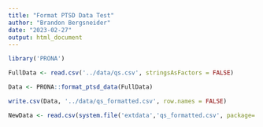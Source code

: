 ```yaml
---
title: "Format PTSD Data Test"
author: "Brandon Bergsneider"
date: "2023-02-27"
output: html_document
---
```


```r
library('PRONA')
```

```r
FullData <- read.csv('../data/qs.csv', stringsAsFactors = FALSE)
```

```r
Data <- PRONA::format_ptsd_data(FullData)
```

```r
write.csv(Data, '../data/qs_formatted.csv', row.names = FALSE)
```

```r
NewData <- read.csv(system.file('extdata','qs_formatted.csv', package='PRONA'), stringsAsFactors = FALSE)
```




